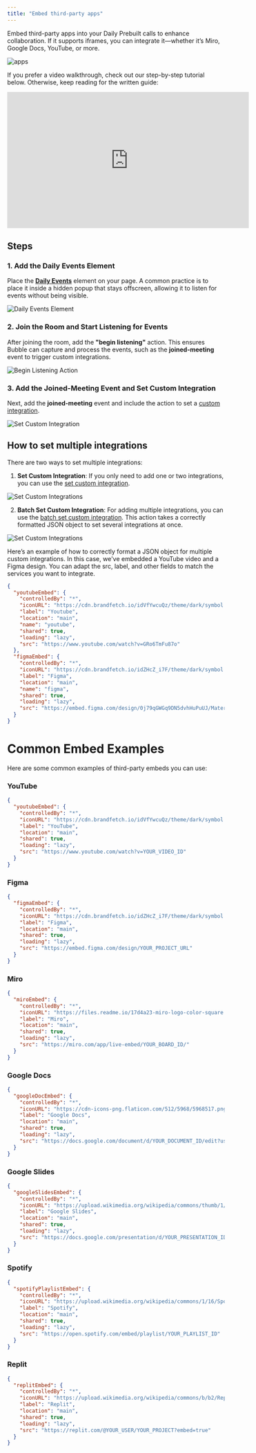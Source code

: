 ```yaml
---
title: "Embed third-party apps"
---
```



<dailyPlusFlag feature="action" />

Embed third-party apps into your Daily Prebuilt calls to enhance collaboration. If it supports iframes, you can integrate it—whether it’s Miro, Google Docs, YouTube, or more.

![apps](https://res.cloudinary.com/dpfmaccxx/image/upload/v1729731808/embed-third-party-apps_qreytb.gif)

If you prefer a video walkthrough, check out our step-by-step tutorial below. Otherwise, keep reading for the written guide:

<iframe
  width="560"
  height="315"
  src="https://www.youtube.com/embed/XUife1mLfSk?si=E9lV_6z6QbX8KAmb"
  title="YouTube video player"
  frameborder="0"
  allow="accelerometer; fullscreen; autoplay; clipboard-write; encrypted-media; gyroscope; picture-in-picture"
  allowfullscreen
></iframe>

## Steps

### 1. Add the Daily Events Element

Place the [**Daily Events**](/bubble/daily/plugin-reference/elements/daily-events) element on your page. A common practice is to place it inside a hidden popup that stays offscreen, allowing it to listen for events without being visible.

![Daily Events Element](https://res.cloudinary.com/dpfmaccxx/image/upload/v1727970931/1._daily_plus_events_zusmqt.png)

### 2. Join the Room and Start Listening for Events

After joining the room, add the **"begin listening"** action. This ensures Bubble can capture and process the events, such as the **joined-meeting** event to trigger custom integrations.

![Begin Listening Action](https://res.cloudinary.com/dpfmaccxx/image/upload/v1727970932/2._daily-plus-being-listiening_alf3lv.png)

### 3. Add the Joined-Meeting Event and Set Custom Integration

Next, add the **joined-meeting** event and include the action to set a [custom integration](/bubble/daily/plugin-reference/actions/set-custom-integration).

![Set Custom Integration](https://res.cloudinary.com/dpfmaccxx/image/upload/v1727726828/CleanShot_2024-09-30_at_14.28.03_2x_sswhfp.png)

## How to set multiple integrations

There are two ways to set multiple integrations:

1. **Set Custom Integration**: If you only need to add one or two integrations, you can use the [set custom integration](/bubble/daily/plugin-reference/actions/set-custom-integration).

![Set Custom Integrations](https://res.cloudinary.com/dpfmaccxx/image/upload/v1727727275/custom-integration-2_cfbvde.png)

2. **Batch Set Custom Integration**: For adding multiple integrations, you can use the [batch set custom integration](/bubble/daily/plugin-reference/actions/batch-set-custom-integrations). This action takes a correctly formatted JSON object to set several integrations at once.

![Set Custom Integrations](https://res.cloudinary.com/dpfmaccxx/image/upload/v1727727275/custom-integration-3_yng5xu.png)

Here’s an example of how to correctly format a JSON object for multiple custom integrations. In this case, we've embedded a YouTube video and a Figma design. You can adapt the src, label, and other fields to match the services you want to integrate.

```json
{
  "youtubeEmbed": {
    "controlledBy": "*",
    "iconURL": "https://cdn.brandfetch.io/idVfYwcuQz/theme/dark/symbol.svg?k=bfHSJFAPEG",
    "label": "Youtube",
    "location": "main",
    "name": "youtube",
    "shared": true,
    "loading": "lazy",
    "src": "https://www.youtube.com/watch?v=GRo6TmFu87o"
  },
  "figmaEmbed": {
    "controlledBy": "*",
    "iconURL": "https://cdn.brandfetch.io/idZHcZ_i7F/theme/dark/symbol.svg?k=bfHSJFAPEG",
    "label": "Figma",
    "location": "main",
    "name": "figma",
    "shared": true,
    "loading": "lazy",
    "src": "https://embed.figma.com/design/0j79qGWGq9DN5dvhHuPuUJ/Material-3-Design-Kit-(Community)?node-id=11-1833&embed-host=share"
  }
}
```

# Common Embed Examples

Here are some common examples of third-party embeds you can use:

### YouTube

```json
{
  "youtubeEmbed": {
    "controlledBy": "*",
    "iconURL": "https://cdn.brandfetch.io/idVfYwcuQz/theme/dark/symbol.svg?k=bfHSJFAPEG",
    "label": "YouTube",
    "location": "main",
    "shared": true,
    "loading": "lazy",
    "src": "https://www.youtube.com/watch?v=YOUR_VIDEO_ID"
  }
}
```

### Figma

```json
{
  "figmaEmbed": {
    "controlledBy": "*",
    "iconURL": "https://cdn.brandfetch.io/idZHcZ_i7F/theme/dark/symbol.svg?k=bfHSJFAPEG",
    "label": "Figma",
    "location": "main",
    "shared": true,
    "loading": "lazy",
    "src": "https://embed.figma.com/design/YOUR_PROJECT_URL"
  }
}
```

### Miro

```json
{
  "miroEmbed": {
    "controlledBy": "*",
    "iconURL": "https://files.readme.io/17d4a23-miro-logo-color-square.png",
    "label": "Miro",
    "location": "main",
    "shared": true,
    "loading": "lazy",
    "src": "https://miro.com/app/live-embed/YOUR_BOARD_ID/"
  }
}
```

### Google Docs

```json
{
  "googleDocEmbed": {
    "controlledBy": "*",
    "iconURL": "https://cdn-icons-png.flaticon.com/512/5968/5968517.png",
    "label": "Google Docs",
    "location": "main",
    "shared": true,
    "loading": "lazy",
    "src": "https://docs.google.com/document/d/YOUR_DOCUMENT_ID/edit?usp=sharing"
  }
}
```

### Google Slides

```json
{
  "googleSlidesEmbed": {
    "controlledBy": "*",
    "iconURL": "https://upload.wikimedia.org/wikipedia/commons/thumb/1/16/Google_Slides_2020_Logo.svg/440px-Google_Slides_2020_Logo.svg.png",
    "label": "Google Slides",
    "location": "main",
    "shared": true,
    "loading": "lazy",
    "src": "https://docs.google.com/presentation/d/YOUR_PRESENTATION_ID/edit?usp=sharing"
  }
}
```

### Spotify

```json
{
  "spotifyPlaylistEmbed": {
    "controlledBy": "*",
    "iconURL": "https://upload.wikimedia.org/wikipedia/commons/1/16/Spotify_logo_with_text.svg",
    "label": "Spotify",
    "location": "main",
    "shared": true,
    "loading": "lazy",
    "src": "https://open.spotify.com/embed/playlist/YOUR_PLAYLIST_ID"
  }
}
```

### Replit

```json
{
  "replitEmbed": {
    "controlledBy": "*",
    "iconURL": "https://upload.wikimedia.org/wikipedia/commons/b/b2/Repl.it_logo.svg",
    "label": "Replit",
    "location": "main",
    "shared": true,
    "loading": "lazy",
    "src": "https://replit.com/@YOUR_USER/YOUR_PROJECT?embed=true"
  }
}
```

<dailyBubbleFooter />
